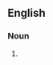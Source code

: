 {{also|ribcage|rib cage}}
==English==

===Noun===
{{en-noun|head=[[rib]]-[[cage]]}}

# {{alternative spelling of|en|ribcage}}